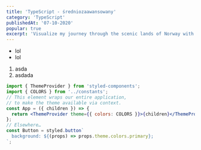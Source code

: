 ```yaml
---
title: 'TypeScript - średniozaawansowany'
category: 'TypeScript'
publishedAt: '07-10-2020'
popular: true
excerpt: 'Visualize my journey through the scenic lands of Norway with rich, stunning pictures and daily travel logs.'
---
```


- lol
- lol

1. asda
2. asdada

```jsx
import { ThemeProvider } from 'styled-components';
import { COLORS } from '../constants';
// This element wraps our entire application,
// to make the theme available via context.
const App = ({ children }) => {
  return <ThemeProvider theme={{ colors: COLORS }}>{children}</ThemeProvider>;
};
// Elsewhere…
const Button = styled.button`
  background: ${(props) => props.theme.colors.primary};
`;
```
